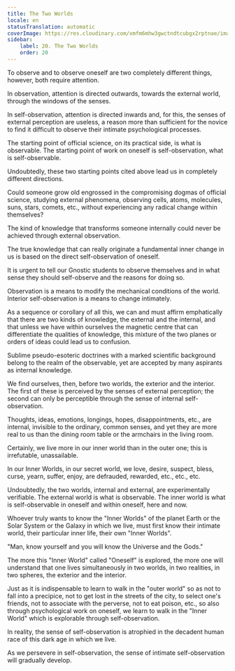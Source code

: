 ```yaml
---
title: The Two Worlds
locale: en
statusTranslation: automatic
coverImage: https://res.cloudinary.com/xmfm6mhw3gwctndtcubgx2rptnae/image/upload/v1740468922/small_cover_tratado_de_psicologia_revolucionaria_a4c0dca4e0.webp
sidebar:
    label: 20. The Two Worlds
    order: 20
---
```

To observe and to observe oneself are two completely different things, however, both require attention.

In observation, attention is directed outwards, towards the external world, through the windows of the senses.

In self-observation, attention is directed inwards and, for this, the senses of external perception are useless, a reason more than sufficient for the novice to find it difficult to observe their intimate psychological processes.

The starting point of official science, on its practical side, is what is observable. The starting point of work on oneself is self-observation, what is self-observable.

Undoubtedly, these two starting points cited above lead us in completely different directions.

Could someone grow old engrossed in the compromising dogmas of official science, studying external phenomena, observing cells, atoms, molecules, suns, stars, comets, etc., without experiencing any radical change within themselves?

The kind of knowledge that transforms someone internally could never be achieved through external observation.

The true knowledge that can really originate a fundamental inner change in us is based on the direct self-observation of oneself.

It is urgent to tell our Gnostic students to observe themselves and in what sense they should self-observe and the reasons for doing so.

Observation is a means to modify the mechanical conditions of the world. Interior self-observation is a means to change intimately.

As a sequence or corollary of all this, we can and must affirm emphatically that there are two kinds of knowledge, the external and the internal, and that unless we have within ourselves the magnetic centre that can differentiate the qualities of knowledge, this mixture of the two planes or orders of ideas could lead us to confusion.

Sublime pseudo-esoteric doctrines with a marked scientific background belong to the realm of the observable, yet are accepted by many aspirants as internal knowledge.

We find ourselves, then, before two worlds, the exterior and the interior. The first of these is perceived by the senses of external perception; the second can only be perceptible through the sense of internal self-observation.

Thoughts, ideas, emotions, longings, hopes, disappointments, etc., are internal, invisible to the ordinary, common senses, and yet they are more real to us than the dining room table or the armchairs in the living room.

Certainly, we live more in our inner world than in the outer one; this is irrefutable, unassailable.

In our Inner Worlds, in our secret world, we love, desire, suspect, bless, curse, yearn, suffer, enjoy, are defrauded, rewarded, etc., etc., etc.

Undoubtedly, the two worlds, internal and external, are experimentally verifiable. The external world is what is observable. The inner world is what is self-observable in oneself and within oneself, here and now.

Whoever truly wants to know the "Inner Worlds" of the planet Earth or the Solar System or the Galaxy in which we live, must first know their intimate world, their particular inner life, their own "Inner Worlds".

"Man, know yourself and you will know the Universe and the Gods."

The more this "Inner World" called "Oneself" is explored, the more one will understand that one lives simultaneously in two worlds, in two realities, in two spheres, the exterior and the interior.

Just as it is indispensable to learn to walk in the "outer world" so as not to fall into a precipice, not to get lost in the streets of the city, to select one's friends, not to associate with the perverse, not to eat poison, etc., so also through psychological work on oneself, we learn to walk in the "Inner World" which is explorable through self-observation.

In reality, the sense of self-observation is atrophied in the decadent human race of this dark age in which we live.

As we persevere in self-observation, the sense of intimate self-observation will gradually develop.

